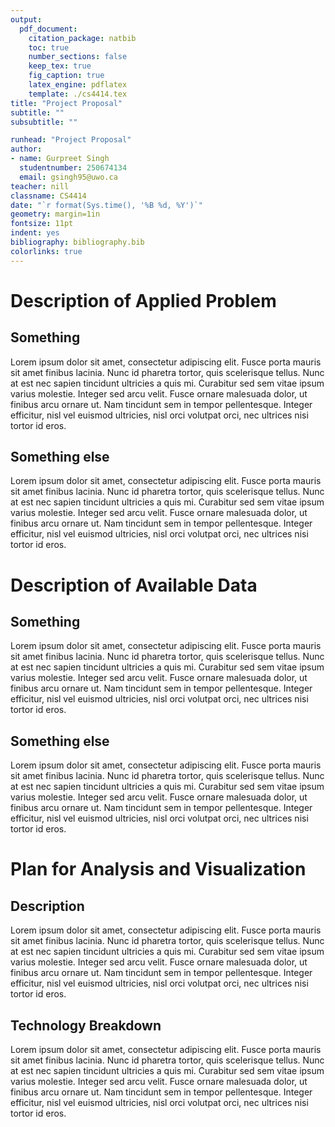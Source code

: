 ```yaml
---
output: 
  pdf_document:
    citation_package: natbib
    toc: true
    number_sections: false
    keep_tex: true
    fig_caption: true
    latex_engine: pdflatex
    template: ./cs4414.tex
title: "Project Proposal"
subtitle: ""
subsubtitle: ""

runhead: "Project Proposal"
author:
- name: Gurpreet Singh
  studentnumber: 250674134
  email: gsingh95@uwo.ca
teacher: nill
classname: CS4414
date: "`r format(Sys.time(), '%B %d, %Y')`"
geometry: margin=1in
fontsize: 11pt
indent: yes
bibliography: bibliography.bib
colorlinks: true
---
```


# Description of Applied Problem

## Something

Lorem ipsum dolor sit amet, consectetur adipiscing elit. Fusce porta mauris sit amet finibus lacinia. Nunc id pharetra tortor, quis scelerisque tellus. Nunc at est nec sapien tincidunt ultricies a quis mi. Curabitur sed sem vitae ipsum varius molestie. Integer sed arcu velit. Fusce ornare malesuada dolor, ut finibus arcu ornare ut. Nam tincidunt sem in tempor pellentesque. Integer efficitur, nisl vel euismod ultricies, nisl orci volutpat orci, nec ultrices nisi tortor id eros. 

## Something else

Lorem ipsum dolor sit amet, consectetur adipiscing elit. Fusce porta mauris sit amet finibus lacinia. Nunc id pharetra tortor, quis scelerisque tellus. Nunc at est nec sapien tincidunt ultricies a quis mi. Curabitur sed sem vitae ipsum varius molestie. Integer sed arcu velit. Fusce ornare malesuada dolor, ut finibus arcu ornare ut. Nam tincidunt sem in tempor pellentesque. Integer efficitur, nisl vel euismod ultricies, nisl orci volutpat orci, nec ultrices nisi tortor id eros. 

# Description of Available Data

## Something

Lorem ipsum dolor sit amet, consectetur adipiscing elit. Fusce porta mauris sit amet finibus lacinia. Nunc id pharetra tortor, quis scelerisque tellus. Nunc at est nec sapien tincidunt ultricies a quis mi. Curabitur sed sem vitae ipsum varius molestie. Integer sed arcu velit. Fusce ornare malesuada dolor, ut finibus arcu ornare ut. Nam tincidunt sem in tempor pellentesque. Integer efficitur, nisl vel euismod ultricies, nisl orci volutpat orci, nec ultrices nisi tortor id eros. 

## Something else

Lorem ipsum dolor sit amet, consectetur adipiscing elit. Fusce porta mauris sit amet finibus lacinia. Nunc id pharetra tortor, quis scelerisque tellus. Nunc at est nec sapien tincidunt ultricies a quis mi. Curabitur sed sem vitae ipsum varius molestie. Integer sed arcu velit. Fusce ornare malesuada dolor, ut finibus arcu ornare ut. Nam tincidunt sem in tempor pellentesque. Integer efficitur, nisl vel euismod ultricies, nisl orci volutpat orci, nec ultrices nisi tortor id eros. 

# Plan for Analysis and Visualization

## Description

Lorem ipsum dolor sit amet, consectetur adipiscing elit. Fusce porta mauris sit amet finibus lacinia. Nunc id pharetra tortor, quis scelerisque tellus. Nunc at est nec sapien tincidunt ultricies a quis mi. Curabitur sed sem vitae ipsum varius molestie. Integer sed arcu velit. Fusce ornare malesuada dolor, ut finibus arcu ornare ut. Nam tincidunt sem in tempor pellentesque. Integer efficitur, nisl vel euismod ultricies, nisl orci volutpat orci, nec ultrices nisi tortor id eros. 

## Technology Breakdown

Lorem ipsum dolor sit amet, consectetur adipiscing elit. Fusce porta mauris sit amet finibus lacinia. Nunc id pharetra tortor, quis scelerisque tellus. Nunc at est nec sapien tincidunt ultricies a quis mi. Curabitur sed sem vitae ipsum varius molestie. Integer sed arcu velit. Fusce ornare malesuada dolor, ut finibus arcu ornare ut. Nam tincidunt sem in tempor pellentesque. Integer efficitur, nisl vel euismod ultricies, nisl orci volutpat orci, nec ultrices nisi tortor id eros. 


